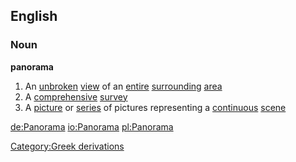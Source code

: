==English==
===Noun===
{{wikipedia}}
'''panorama'''
#An [[unbroken]] [[view]] of an [[entire]] [[surround]]ing [[area]]
#A [[comprehensive]] [[survey]]
#A [[picture]] or [[series]] of pictures representing a [[continuous]] [[scene]]
[[Category:Greek derivations]]

[[de:Panorama]]
[[io:Panorama]]
[[pl:Panorama]]